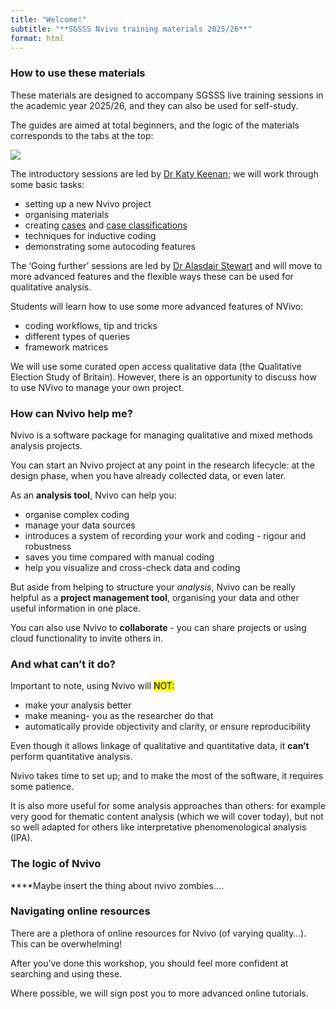 ```yaml
---
title: "Welcome!"
subtitle: "**SGSSS Nvivo training materials 2025/26**"
format: html
---
```


### How to use these materials

These materials are designed to accompany SGSSS live training sessions in the academic year 2025/26, and they can also be used for self-study. 

The guides are aimed at total beginners, and the logic of the materials corresponds to the tabs at the top: 

![](images/Session brief-1.png)

The introductory sessions are led by [Dr Katy Keenan](https://www.st-andrews.ac.uk/geography-sustainable-development/people/klk4/); we will work through some basic tasks: 

- setting up a new Nvivo project 
- organising materials
- creating [cases](https://help-nv.qsrinternational.com/20/win/Content/cases/cases.html) and [case classifications](https://help-nv.qsrinternational.com/20/win/Content/classifications/about-classifications.html)
- techniques for inductive coding 
- demonstrating some autocoding features 

The 'Going further' sessions are led by [Dr Alasdair Stewart](https://www.gla.ac.uk/schools/socialpolitical/staff/alasdairstewart/) and will move to more advanced features and the flexible ways these can be used for qualitative analysis.  

Students will learn how to use some more advanced features of NVivo:

- coding workflows, tip and tricks
- different types of queries
- framework matrices

We will use some curated open access qualitative data (the Qualitative Election Study of Britain). However, there is an opportunity to discuss how to use NVivo to manage your own project.



### How can Nvivo help me? 


Nvivo is a software package for managing qualitative and mixed methods analysis projects. 

You can start an Nvivo project at any point in the research lifecycle: at the design phase, when you have already collected data, or even later. 

As an **analysis tool**, Nvivo can help you: 

- organise complex coding 
- manage your data sources 
- introduces a system of recording your work and coding - rigour and robustness 
- saves you time compared with manual coding
- help you visualize and cross-check data and coding 

But aside from helping to structure your  *analysis*, Nvivo can be really helpful as a **project management tool**, organising your data and other useful information in one place.

You can also use Nvivo to **collaborate** - you can share projects or using cloud functionality to invite others in. 

### And what can't it do? 

Important to note, using Nvivo will [NOT:]{.mark} 

- make your analysis better
- make meaning- you as the researcher do that 
- automatically provide objectivity and clarity, or ensure reproducibility 

Even though it allows linkage of qualitative and quantitative data, it **can't** perform quantitative analysis.

Nvivo takes time to set up; and to make the most of the software, it requires some patience. 

It is also more useful for some analysis approaches than others: for example very good for thematic content analysis (which we will cover today), but not so well adapted for others like interpretative phenomenological analysis (IPA). 

### The logic of Nvivo 

****Maybe insert the thing about nvivo zombies....

### Navigating online resources 

There are a plethora of online resources for Nvivo (of varying quality...). This can be overwhelming! 

After you've done this workshop, you should feel more confident at searching and using these. 

Where possible, we will sign post you to more advanced online tutorials.  
